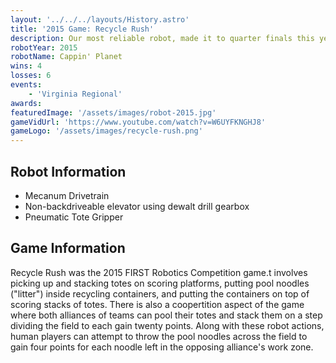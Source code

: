 ```yaml
---
layout: '../../../layouts/History.astro'
title: '2015 Game: Recycle Rush'
description: Our most reliable robot, made it to quarter finals this year with almost no issues in the pit!
robotYear: 2015
robotName: Cappin' Planet
wins: 4
losses: 6
events: 
    - 'Virginia Regional'
awards:
featuredImage: '/assets/images/robot-2015.jpg'
gameVidUrl: 'https://www.youtube.com/watch?v=W6UYFKNGHJ8'
gameLogo: '/assets/images/recycle-rush.png'
---
```


## Robot Information

- Mecanum Drivetrain
- Non-backdriveable elevator using dewalt drill gearbox
- Pneumatic Tote Gripper

## Game Information

Recycle Rush was the 2015 FIRST Robotics Competition game.t involves picking up and stacking totes on scoring platforms, putting pool noodles ("litter") inside recycling containers, and putting the containers on top of scoring stacks of totes. There is also a coopertition aspect of the game where both alliances of teams can pool their totes and stack them on a step dividing the field to each gain twenty points. Along with these robot actions, human players can attempt to throw the pool noodles across the field to gain four points for each noodle left in the opposing alliance's work zone.
